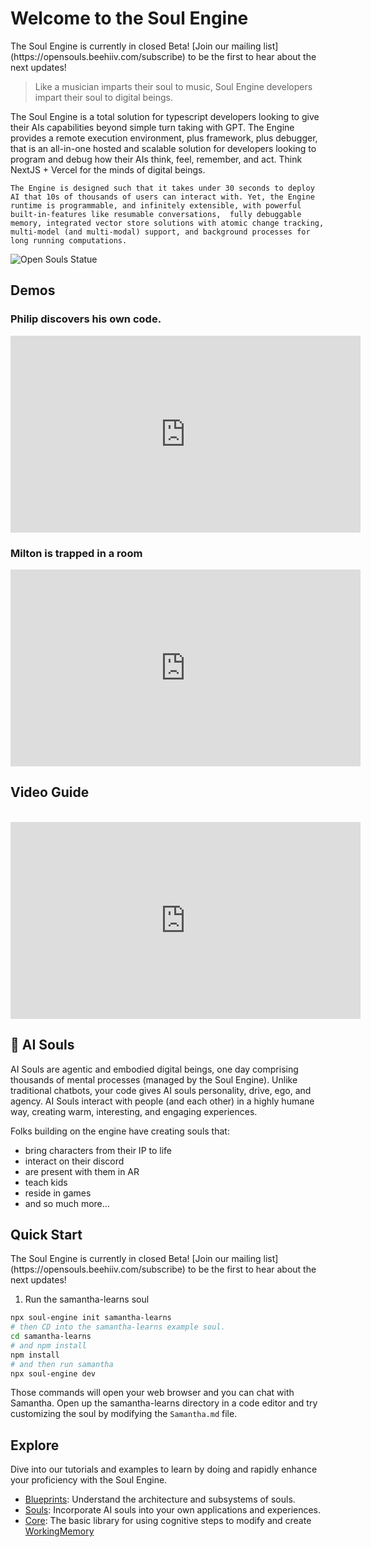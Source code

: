
# Welcome to the Soul Engine

<Callout emoji="💡">
  The Soul Engine is currently in closed Beta! [Join our mailing list](https://opensouls.beehiiv.com/subscribe) to be the first to hear about the next updates!
</Callout>

> Like a musician imparts their soul to music, Soul Engine developers impart their soul to digital beings.

<div className="flex flex-col-reverse lg:flex-row items-center justify-between mt-8">
  <div>
    The Soul Engine is a total solution for typescript developers looking to give their AIs capabilities beyond simple turn taking with GPT. The Engine provides a remote execution environment, plus framework, plus debugger, that is an all-in-one hosted and scalable solution for developers looking to program and debug how their AIs think, feel, remember, and act. Think NextJS + Vercel for the minds of digital beings.

    The Engine is designed such that it takes under 30 seconds to deploy AI that 10s of thousands of users can interact with. Yet, the Engine runtime is programmable, and infinitely extensible, with powerful built-in-features like resumable conversations,  fully debuggable memory, integrated vector store solutions with atomic change tracking, multi-model (and multi-modal) support, and background processes for long running computations.
  </div>
  <img src="/images/statue.png" alt="Open Souls Statue" className="ml-0 lg:ml-5 mb-5" style={{ height: '400px' }} />
</div>

## Demos

### Philip discovers his own code.

<div className="mt-6">
<iframe width="560" height="315" src="https://www.youtube.com/embed/6_v8xhxoYdY?si=CQ2PRCaPcVt2XkBj" title="YouTube video player" frameBorder="0" allow="accelerometer; autoplay; clipboard-write; encrypted-media; gyroscope; picture-in-picture; web-share" referrerPolicy="strict-origin-when-cross-origin" allowFullScreen></iframe>
</div>

### Milton is trapped in a room

<div className="mt-6">
<iframe width="560" height="315" src="https://www.youtube.com/embed/rjrHT3m8nmM?si=CQ2PRCaPcVt2XkBj" title="YouTube video player" frameBorder="0" allow="accelerometer; autoplay; clipboard-write; encrypted-media; gyroscope; picture-in-picture; web-share" referrerPolicy="strict-origin-when-cross-origin" allowFullScreen></iframe>
</div>

## Video Guide
<br />
<iframe width="560" height="315" src="https://www.youtube.com/embed/SlsgDZ0IdUk" frameBorder="0" allowFullScreen></iframe>

## 💫 AI Souls
AI Souls are agentic and embodied digital beings, one day comprising thousands of mental processes (managed by the Soul Engine). Unlike traditional chatbots, your code gives AI souls personality, drive, ego, and agency. AI Souls interact with people (and each other) in a highly humane way, creating warm, interesting, and engaging experiences.

Folks building on the engine have creating souls that:
* bring characters from their IP to life
* interact on their discord
* are present with them in AR
* teach kids
* reside in games
* and so much more...

## Quick Start

<Callout emoji="💡">
  The Soul Engine is currently in closed Beta! [Join our mailing list](https://opensouls.beehiiv.com/subscribe) to be the first to hear about the next updates!
</Callout>


1. Run the samantha-learns soul
```bash
npx soul-engine init samantha-learns
# then CD into the samantha-learns example soul.
cd samantha-learns
# and npm install
npm install
# and then run samantha
npx soul-engine dev
```

Those commands will open your web browser and you can chat with Samantha. Open up the samantha-learns directory in a code editor and try customizing the soul by modifying the `Samantha.md` file.

## Explore
Dive into our tutorials and examples to learn by doing and rapidly enhance your proficiency with the Soul Engine.

- [Blueprints](./blueprints): Understand the architecture and subsystems of souls.
- [Souls](./souls): Incorporate AI souls into your own applications and experiences.
- [Core](./core.mdx): The basic library for using cognitive steps to modify and create [WorkingMemory](./core/working-memory.mdx)
